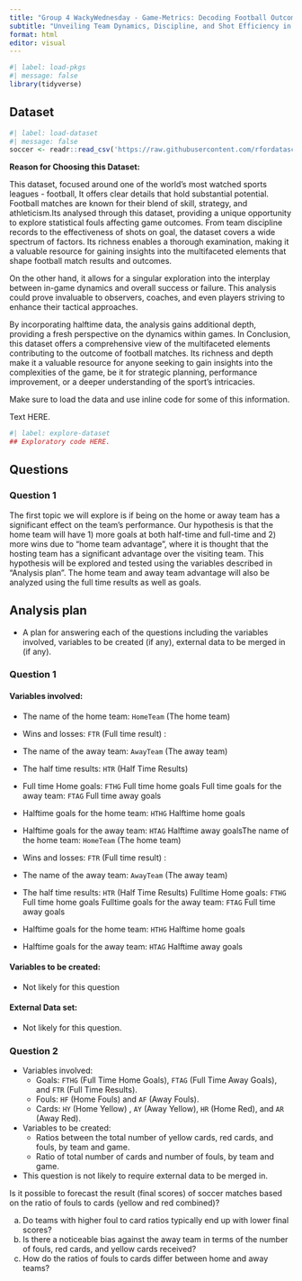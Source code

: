 ```yaml
---
title: "Group 4 WackyWednesday - Game-Metrics: Decoding Football Outcomes Through Statistical Precision - Premier League"
subtitle: "Unveiling Team Dynamics, Discipline, and Shot Efficiency in the World of Football"
format: html
editor: visual
---
```


```r
#| label: load-pkgs
#| message: false
library(tidyverse)
```

## Dataset

```r
#| label: load-dataset
#| message: false
soccer <- readr::read_csv('https://raw.githubusercontent.com/rfordatascience/tidytuesday/master/data/2023/2023-04-04/soccer21-22.csv')
```

**Reason for Choosing this Dataset:**

This dataset, focused around one of the world's most watched sports leagues - football, It offers clear details that hold substantial potential. Football matches are known for their blend of skill, strategy, and athleticism.Its analysed through this dataset, providing a unique opportunity to explore statistical fouls affecting game outcomes. From team discipline records to the effectiveness of shots on goal, the dataset covers a wide spectrum of factors. Its richness enables a thorough examination, making it a valuable resource for gaining insights into the multifaceted elements that shape football match results and outcomes.

On the other hand, it allows for a singular exploration into the interplay between in-game dynamics and overall success or failure. This analysis could prove invaluable to observers, coaches, and even players striving to enhance their tactical approaches.

By incorporating halftime data, the analysis gains additional depth, providing a fresh perspective on the dynamics within games. In Conclusion, this dataset offers a comprehensive view of the multifaceted elements contributing to the outcome of football matches. Its richness and depth make it a valuable resource for anyone seeking to gain insights into the complexities of the game, be it for strategic planning, performance improvement, or a deeper understanding of the sport's intricacies.

Make sure to load the data and use inline code for some of this information.

Text HERE.

```r
#| label: explore-dataset
## Exploratory code HERE.
```

## Questions

### Question 1

The first topic we will explore is if being on the home or away team has a significant effect on the team's performance. Our hypothesis is that the home team will have 1) more goals at both half-time and full-time and 2) more wins due to "home team advantage", where it is thought that the hosting team has a significant advantage over the visiting team. This hypothesis will be explored and tested using the variables described in "Analysis plan". The home team and away team advantage will also be analyzed using the full time results as well as goals.

## Analysis plan

-   A plan for answering each of the questions including the variables involved, variables to be created (if any), external data to be merged in (if any).

### Question 1

#### Variables involved:

-   The name of the home team: `HomeTeam` (The home team)

-   Wins and losses: `FTR` (Full time result) :

-   The name of the away team: `AwayTeam` (The away team)

-   The half time results: `HTR` (Half Time Results)

-   Full time Home goals: `FTHG` Full time home goals Full time goals for the away team: `FTAG` Full time away goals

-   Halftime goals for the home team: `HTHG` Halftime home goals

-   Halftime goals for the away team: `HTAG` Halftime away goalsThe name of the home team: `HomeTeam` (The home team)

-   Wins and losses: `FTR` (Full time result) :

-   The name of the away team: `AwayTeam` (The away team)

-   The half time results: `HTR` (Half Time Results) Fulltime Home goals: `FTHG` Full time home goals Fulltime goals for the away team: `FTAG` Full time away goals

-   Halftime goals for the home team: `HTHG` Halftime home goals

-   Halftime goals for the away team: `HTAG` Halftime away goals

#### Variables to be created:

-   Not likely for this question

#### External Data set:

-   Not likely for this question.

### Question 2

-   Variables involved:
    -   Goals: `FTHG` (Full Time Home Goals), `FTAG` (Full Time Away Goals), and `FTR` (Full Time Results).
    -   Fouls: `HF` (Home Fouls) and `AF` (Away Fouls).
    -   Cards: `HY` (Home Yellow) , `AY` (Away Yellow), `HR` (Home Red), and `AR` (Away Red).
-   Variables to be created:
    -   Ratios between the total number of yellow cards, red cards, and fouls, by team and game.
    -   Ratio of total number of cards and number of fouls, by team and game.
-   This question is not likely to require external data to be merged in.

Is it possible to forecast the result (final scores) of soccer matches based on the ratio of fouls to cards (yellow and red combined)?

a. Do teams with higher foul to card ratios typically end up with lower final scores?
b. Is there a noticeable bias against the away team in terms of the number of fouls, red cards, and yellow cards received?
c. How do the ratios of fouls to cards differ between home and away teams?
